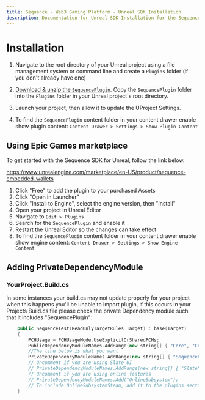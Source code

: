 ```yaml
---
title: Sequence - Web3 Gaming Platform - Unreal SDK Installation
description: Documentation for Unreal SDK Installation for the Sequence infrastructure stack for web3 gaming.
---
```


# Installation

1. Navigate to the root directory of your Unreal project using a file management system or command line and create a `Plugins` folder (if you don't already have one)

2. [Download & unzip the `SequencePlugin`](https://github.com/0xsequence/sequence-unreal/releases). Copy the `SequencePlugin` folder into the `Plugins` folder in your Unreal project's root directory.

3. Launch your project, then allow it to update the UProject Settings.

4. To find the `SequencePlugin` content folder in your content drawer enable show plugin content: `Content Drawer > Settings > Show Plugin Content`

## Using Epic Games marketplace

To get started with the Sequence SDK for Unreal, follow the link below.

https://www.unrealengine.com/marketplace/en-US/product/sequence-embedded-wallets

1. Click "Free" to add the plugin to your purchased Assets
2. Click "Open in Launcher"
3. Click "Install to Engine", select the engine version, then "Install"
4. Open your project in Unreal Editor
5. Navigate to `Edit > Plugins`
6. Search for the `SequencePlugin` and enable it
7. Restart the Unreal Editor so the changes can take effect
8. To find the `SequencePlugin` content folder in your content drawer enable show engine content: `Content Drawer > Settings > Show Engine Content`

## Adding PrivateDependencyModule 

### YourProject.Build.cs

In some instances your build.cs may not update properly for your project when this happens you'll be unable to import plugin, if this occurs in your Projects Build.cs file please check the private Dependency module such that it includes "SequencePlugin":

```cpp
    public SequenceTest(ReadOnlyTargetRules Target) : base(Target)
    {
        PCHUsage = PCHUsageMode.UseExplicitOrSharedPCHs;
		PublicDependencyModuleNames.AddRange(new string[] { "Core", "CoreUObject", "Engine", "InputCore" });
        //The line below is what you want
		PrivateDependencyModuleNames.AddRange(new string[] { "SequencePlugin" });
		// Uncomment if you are using Slate UI
		// PrivateDependencyModuleNames.AddRange(new string[] { "Slate", "SlateCore" });
		// Uncomment if you are using online features
		// PrivateDependencyModuleNames.Add("OnlineSubsystem");
		// To include OnlineSubsystemSteam, add it to the plugins section in your uproject file with the Enabled attribute set to true
	}
```
